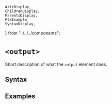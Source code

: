     AttrDisplay,
    ChildrenDisplay,
    ParentsDisplay,
    PtxExample,
    SyntaxDisplay,
} from "../../../components";

# `<output>`

Short description of what the `output` element does.

## Syntax

<SyntaxDisplay name="output" />

## Examples

    